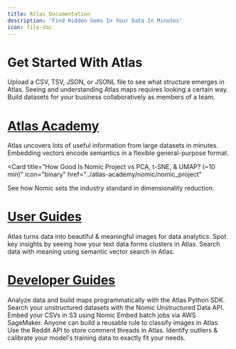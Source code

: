```yaml
---
title: Atlas Documentation
description: 'Find Hidden Gems In Your Data In Minutes'
icon: file-doc
---
```


# Get Started With Atlas

<CardGroup cols={3}>
  <Card
    title="Upload Data & View It In Atlas (~5 min)"
    icon="upload"
    href="../user-guides/onboarding/upload_data"
  >
  Upload a CSV, TSV, JSON, or JSONL file to see what structure emerges in Atlas.
  </Card>
  <Card
    title="How To Look At Atlas Maps (~3 min)"
    icon="eye"
    href="../user-guides/using-atlas/how_to_see"
  >
  Seeing and understanding Atlas maps requires looking a certain way.
  </Card>
  <Card
    title="Collaborate In Atlas (~10 min)"
    icon="screen-users"
    href="../manage-account/join_organization"
  >
  Build datasets for your business collaboratively as members of a team.
  </Card>
</CardGroup>

# [Atlas Academy](../atlas-academy/data/data)

<CardGroup cols={3}>
  <Card
    title="What Is Atlas? How Does It Handle Data? (~5 min)"
    icon="face-thinking"
    href="../atlas-academy/atlas/what_is_atlas"
  >
  Atlas uncovers lots of useful information from large datasets in minutes.
  </Card>
  <Card
    title="What Are Embeddings? What Do They Do? (~7 min)"
    icon="arrows-maximize"
    href="../atlas-academy/machine-learning/embeddings"
  >
  Embedding vectors encode semantics in a flexible general-purpose format.
  </Card>
  
  <Card
    title="How Good Is Nomic Project vs PCA, t-SNE, & UMAP? (~10 min)"
    icon="binary"
    href="../atlas-academy/nomic/nomic_project"
  >
  See how Nomic sets the industry standard in dimensionality reduction.
  </Card>
</CardGroup>

# [User Guides](../user-guides/onboarding/upload_data)

<CardGroup cols={3}>
  <Card
    title="Produce Beautiful Data Reports Using Atlas (~5 min)"
    icon="star"
    href="../user-guides/tutorials/produce_beautiful_reports"
  >
  Atlas turns data into beautiful & meaningful images for data analytics.
  </Card>
  <Card
    title="Discover Clusters & Topics In Text Data (~5 min)"
    icon="circle-nodes"
    href="../user-guides/tutorials/detect_topics_in_text"
  >
  Spot key insights by seeing how your text data forms clusters in Atlas.
  </Card>
  <Card
    title="Semantic Search Using Atlas & Nomic Embed (~3 min)"
    icon="magnifying-glass"
    href="../user-guides/tutorials/semantic_search"
  >
  Search data with meaning using semantic vector search in Atlas.
  </Card>
</CardGroup>

# [Developer Guides](../developer-guides/usage/atlas_python_sdk)

<CardGroup cols={3}>
  <Card
    title="Data Analytics Using The Atlas Python SDK (~7 min)"
    icon="python"
    href="../developer-guides/atlas_python_sdk"
  >
  Analyze data and build maps programmatically with the Atlas Python SDK.
  </Card>
  <Card
    title="Nomic API For Unstructured Data Search (~3 min)"
    icon="database"
    href="../developer-guides/unstructured_data_api"
  >
  Search your unstructured datasets with the Nomic Unstructured Data API.
  </Card>
  <Card
    title="Save Time & Money Using S3 & AWS SageMaker (~7 min)"
    icon="aws"
    href="../developer-guides/tutorials/s3_sagemaker"
  >
  Embed your CSVs in S3 using Nomic Embed batch jobs via AWS SageMaker.
  </Card>
  <Card
    title="Build Custom Classifiers Using Atlas (~10 min)"
    icon="landmark-magnifying-glass"
    href="../developer-guides/tutorials/build_custom_classifiers"
  >
  Anyone can build a reusable rule to classify images in Atlas.
  </Card>
  <Card
    title="Map Reddit Comments With Atlas (~10 min)"
    icon="reddit"
    href="../developer-guides/developer-cookbook/map_reddit_comments"
  >
  Use the Reddit API to store comment threads in Atlas.
  </Card>
  <Card
    title="Organize ML Training Data Using Atlas (~10 min)"
    icon="microchip-ai"
    href="../developer-guides/developer-cookbook/organize_ml_training_data"
  >
  Identify outliers & calibrate your model's training data to exactly fit your needs.
  </Card>
</CardGroup>